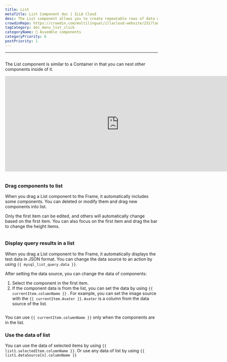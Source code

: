 ```yaml
---
title: List
metaTitle: List Component doc | ILLA Cloud
desc: The List component allows you to create repeatable rows of data whose look and feel are defined by you.
crowdinRepo: https://crowdin.com/multilingual/illacloud-website/231?languages=en&filter=basic&value=0
tagCategory: doc_menu_list_click
categoryName: 🧬 Assemble components
categoryPriority: 6
postPriority: 1
---
```


* * *

## <h2 hidden>List</h2>

The List component is similar to a Container in that you can nest other components inside of it.

<iframe width="750" height="315" src="https://www.youtube.com/embed/5rtzkJxEe5o" title="How to use List Component in ILLA Cloud? ILLA Tutorial." frameborder="0" allow="accelerometer; autoplay; clipboard-write; encrypted-media; gyroscope; picture-in-picture; web-share" allowfullscreen></iframe>

<img
  src='https://cdn.illacloud.com/official-website/img/docs/assemble/list.png'
  alt=""
/>

### Drag components to list

When you drag a List component to the Frame, it automatically includes some components. You can deleted or modify them and drag new components into list. 

Only the first item can be edited, and others will automatically change based on the first item. You can also focus on the first item and drag the bar to change the height items.

<img
  src='https://cdn.illacloud.com/official-website/img/docs/assemble/list1.png'
  alt=""
/>

### Display query results in a list

When you drag a List component to the Frame, it automatically displays the test data in JSON format. You can change the data source to an action by using `{{ mysql_list_query.data }}`. 

After setting the data source, you can change the data of components:

1.  Select the component in the first item. 
2.  If the component data is from the list, you can set the data by using `{{ currentItem.columnName }}` . For example, you can set the image source with the `{{ currentItem.Avater }}`. `Avater` is a column from the data source of the list.

<img
  src='https://cdn.illacloud.com/official-website/img/docs/assemble/list2.png'
  alt=""
/>

You can use  `{{ currentItem.columnName }}` only when the components are in the list. 

### Use the data of list

You can use the data of selected items by using `{{ list1.selectedItem.columnName }}`. Or use any data of list by using `{{ list1.dataSource[n].columnName }}`

<img
  src='https://cdn.illacloud.com/official-website/img/docs/assemble/list3.png'
  alt=""
/>
